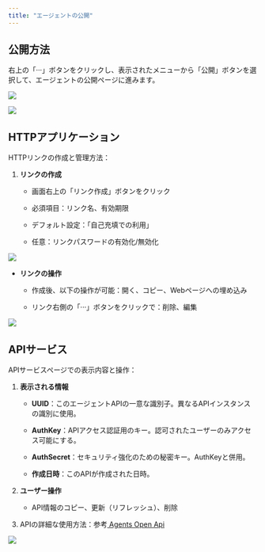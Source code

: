 ```yaml
---
title: "エージェントの公開"
---
```


## 公開方法

右上の「···」ボタンをクリックし、表示されたメニューから「公開」ボタンを選択して、エージェントの公開ページに進みます。

<img
  src="/images/43.png"
/>

<img
  src="/images/44.png"
/>

## HTTPアプリケーション

HTTPリンクの作成と管理方法：

1. **リンクの作成**

   * 画面右上の「リンク作成」ボタンをクリック

   * 必須項目：リンク名、有効期限

   * デフォルト設定：「自己充填での利用」

   * 任意：リンクパスワードの有効化/無効化

<img
  src="/images/45.png"
/>

* **リンクの操作**

  * 作成後、以下の操作が可能：開く、コピー、Webページへの埋め込み

  * リンク右側の「···」ボタンをクリックで：削除、編集

<img
  src="/images/46.png"
/>

## APIサービス

APIサービスページでの表示内容と操作：

1. **表示される情報**

   * **UUID**：このエージェントAPIの一意な識別子。異なるAPIインスタンスの識別に使用。

   * **AuthKey**：APIアクセス認証用のキー。認可されたユーザーのみアクセス可能にする。

   * **AuthSecret**：セキュリティ強化のための秘密キー。AuthKeyと併用。

   * **作成日時**：このAPIが作成された日時。

2. **ユーザー操作**

   * API情報のコピー、更新（リフレッシュ）、削除

3. APIの詳細な使用方法：参考[ Agents Open Api](https://drive.google.com/file/d/1zfY4_p4j8-KuDqRNTF8Y0nsfGwZ8P_20/view?usp=sharing)

<img
  src="/images/47.png"
/>
